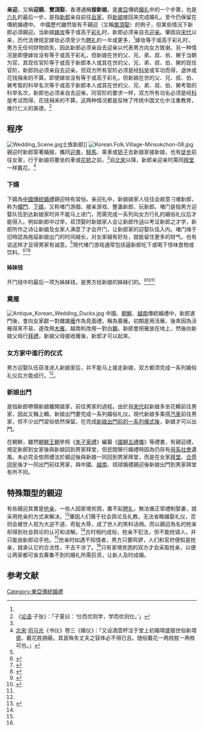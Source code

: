 {{multiple image
|align=right
|direction=vertical 
|image1=Chinese Wedding Procession 3.jpg
|width1=250
|caption1=中國傳統親迎行列中的新郎轎子
|image2=Chinese Wedding Procession 2.jpg
|width2=250
|caption2=中國傳統親迎行列中的新娘花轎
}}
'''亲迎'''，又稱'''迎親'''、'''雙頂娶'''，香港通稱'''接新娘'''，是[[東亞|東亞]]傳統[[婚礼|婚礼]]中的一个步骤，也是[[六礼|六礼]]的最后一步，是指[[新郎|新郎]]亲自前往[[妻家|岳家]]，将[[新娘|新娘]]接回来完成婚礼。至今仍保留在傳統婚禮中。
{{Wide image|QingMingShangHeTu Big2.jpg|1200px|《[[清明上河圖|清明上河圖]]》中的親迎隊伍}}
中國歷代雖然皆有不親迎（又稱[[單頂娶|單頂娶]]）的例子，但某些情況下新郎必須親迎。当新娘[[嫁妆|嫁妆]]等于或高于[[彩礼|彩礼]]时，新郎必须亲自去[[迎亲|迎亲]]。肇因自[[宋代|宋代]]以来，历代法律规定嫁妆必须至少为[[聘礼|聘礼]]的一半或更多，<ref name=JZ9/>嫁妆等于或高于彩礼时，男方无任何财物损失，因此新郎必须亲自去迎亲以代表男方向女方致谢。另一种情况是即便嫁妆没有等于或高于彩礼，但新娘在世的父、兄、弟、叔、伯、舅于当朝为官，其现任官阶等于或高于新郎本人或其在世的父、兄、弟、叔、伯、舅的现任官阶，新郎则必须亲自去迎亲。但双方所有官阶必须是经[[科举|科举]]或军功而得，退休或花钱捐来的不算。即使嫁妆没有等于或高于彩礼，但新娘在世的父、兄、叔、伯、舅考取的科举名次等于或高于新郎本人或其在世的父、兄、弟、叔、伯、舅考取的科举名次，新郎也必须亲自去迎亲。同官阶的要求一样，双方所有功名必须是经[[科举|科举]]考试而得，花钱捐来的不算。这两种情况都是反映了传统中国文化中注重教育，推行仁义的美德。<ref name=xeyzs>《[[论语|论语]]·子张》：「子夏曰：‘仕而优则学，学而优则仕。’」</ref>

==程序==
[[File:Wedding_Scene.jpg|thumb]]士族新郎]]
[[File:Korean.Folk.Village-Minsokchon-08.jpg|thumb]]
親迎时新郎穿著婚服，攜同[[迎書|迎書]]，[[騎馬|騎馬]]、乘車或[[轿子|轿子]]去新娘家接新娘，也有[[徒步|徒步]]前往女家，行于新娘将要坐的車或[[花轿|花轿]]之前。<ref name=minsubeijing/>自[[北宋|北宋]]以降，新郎亲迎亲时需同[[拜堂|拜堂]]一样戴花。<ref name=xinlangdaihonghua>[[北宋|北宋]]·[[司马光|司马光]]《书仪》卷三《婚仪》：「又设酒壶杯注于堂上初婚壻盛服世俗新壻盛。戴花胜拥蔽。其首殊失丈夫之容体必不得已且。随俗戴花一两枝胜一两枚可也。」</ref>
===下婿===
{{main|下婿}}
下婿為[[中國傳統婚禮|中國傳統婚禮]]親迎特有習俗。亲迎礼中，新娘娘家人往往会故意刁难新郎，称为[[攔門|攔門]]、[[下婿|下婿]]，又称堵门游戲、接亲游戏、整蛊新郎、玩新郎。堵门是指男方迎娶队伍到达新娘家时并不能马上进门，而需完成一系列向女方行礼的婚俗礼仪后才能得入。例如新郎中过举，双顶娶时新娘家人会让新郎作[[诗|诗]]以考证新郎之才学，新郎所作之诗让新娘及女家人满意了才会开门，让新郎家的迎娶队伍入内。堵门缘于旧時認為拖延新娘出门的时间越长，对女家越有好处，就能留住更多的财气。也有说这样才显得男家有诚意。<ref name=sszqdfjgdjhxsnzdm/>現代堵门游戏通常包括逼新郎吃下或喝下怪味食物或饮料。<ref name=dmyxhjqwt>{{cite web| url=http://news.xinhuanet.com/fashion/2016-02/24/c_128743648.htm| title=整蛊新郎 婚礼堵门游戏和接亲问题| access-date=2016年2月14日| archive-date=2017年9月15日| archive-url=https://web.archive.org/web/20170915020005/http://news.xinhuanet.com/fashion/2016-02/24/c_128743648.htm| dead-url=no}}</ref><ref name="Nutella">{{Citation|last=Lim|first=Kimberly|title=Wedding gatecrashers: Putting love to the test by eating Nutella from a diaper|date=2016-11-06|url=http://www.straitstimes.com/singapore/wedding-gatecrashers-putting-love-to-the-test-by-eating-nutella-from-a-diaper|newspaper=The New Paper|location=Singapore|publisher=Singapore Press Holdings|access-date=2017-09-14|archive-url=https://web.archive.org/web/20161113062221/http://www.straitstimes.com/singapore/wedding-gatecrashers-putting-love-to-the-test-by-eating-nutella-from-a-diaper|archive-date=2016-11-13|deadurl=yes|df=}}</ref><ref name="Hamon">{{Citation|title=Mate Selection Across Cultures|year=2003|last1=Xia|last2=Zhou|first1=Yan R|first2=Zhi G|page=245|chapter=The Transition of Courtship, Mate Selection, and Marriage in China|publisher=SAGE|editor1-last=Hamon|editor2-last=Ingoldsby|editor1-first=Raeann R|editor2-first=Bron B|isbn=9781452237695}}</ref>

====姊妹钱====
{{main|姊妹钱}}
开门钱中的最后一项为姊妹钱，是男方给新娘的姊妹们的。<ref name=zggdhsjj>{{cite web | url=http://www.gaoxingshi.com/news/2173.html | title=中国古代婚俗集锦 | access-date=2018年 | archive-url=https://web.archive.org/web/20180720022648/http://www.gaoxingshi.com/news/2173.html | archive-date=2018-07-20 | dead-url=yes }}</ref><ref name=yqjxn>{{cite web | url=https://wedding.esdlife.com/articles/good-days/04-2/ | title=迎親(接新娘) | access-date=2008年9月11日 | archive-date=2009年9月27日 | archive-url=https://web.archive.org/web/20090927182654/http://wedding.esdlife.com/articles/good-days/04-2 | dead-url=no }}</ref><ref name=gdcsdhs/>

===奠雁===
[[File:Antique_Korean_Wedding_Ducks.jpg|thumb]]
{{main|奠雁}}
中國、[[朝鮮|朝鮮]]、[[越南|越南]]傳統婚禮中，新郎進門後，會向女家獻一對雌雄[[雁|雁]]作為見面禮，稱為奠雁。初期是用活雁，後來因為活雁得來不易，遂改用[[木雁|木雁]]，越南則改用一對白[[鵝|鵝]]。新郎會把雁放在地上，然後向新娘父母行[[拜禮|拜禮]]，新娘父母接收雁後，新郎才可以起來。
===女方家中進行的仪式===
{{main|新娘出門前儀式}}
男方迎娶队伍获准进入新娘家后，并不能马上接走新娘，双方都须完成一系列婚俗礼仪后方能成行。<ref name=jhxsyjhlc/>。

===新娘出門===
{{main|新娘出門 (中式婚禮)}}
是指新郎帶領新娘離開娘家，前往男家的過程。由於自[[宋代|宋代]]起新娘多坐花轎前往男家，因此又稱上轎。新娘出門要完成一系列婚俗礼仪。現代新娘多乘搭[[汽車|汽車]]前往男家，但不少出門習俗依然保留。在完成[[新娘出門前儀式|新娘出門前的一系列儀式後]]，新娘才可以出門。

在朝鮮，雖然[[朝鮮王朝|朝鮮王朝]]參照《[[朱子家禮|朱子家禮]]》編纂《[[國朝五禮儀|國朝五禮儀]]》等禮書，有親迎禮，規定新郎到女家後與新娘回到男家拜堂，但民間舉行婚禮時因為仍存有[[母系社會|母系社會]]遺風，未必完全依照禮法於親迎後與新娘一同回到男家拜堂，而是在女家[[拜堂|拜堂]]、[[合巹|合巹]][[同牢|同牢]]後才一同出門前往男家，與中國、[[越南|越南]]、琉球婚禮親迎後新娘出門到男家拜堂有所不同。
==特殊類型的親迎==
有些親迎其實是[[抢亲|抢亲]]，一些人因家境贫困，置不起[[聘礼|聘礼]]，無法循正常禮制娶妻，就采用抢亲的方式来解决。<ref name=qiangqin>{{cite web | url=https://www.huliwenku.com/p/g3qu5pdo.html | title=中国·余姚 余姚民俗 | access-date=2014年9月23日 | archive-url=https://web.archive.org/web/20180410072225/https://www.huliwenku.com/p/g3qu5pdo.html | archive-date=2018年4月10日 | dead-url=yes }}</ref>肇因人们慑于社会舆论及礼教，无法省略婚娶礼仪，否则会被世人视为大逆不道、奇耻大辱，成了世人的笑料话柄。而以親迎為名的抢亲却得到社会舆论的认可和谅解。<ref name=qiangqin/>古时相约成俗，抢亲不犯法，但不能抢错人，并只能由新郎动手抢。<ref name=qiangqin/>抢亲时如遇不知情者，男方只要鸣锣，人们和官府便知是抢亲，就承认它的合法性，不去干涉了。<ref name=qiangqin/>只有家境贫困的双方才会采取抢亲，以便让两家都可省去筹集不到的婚礼所需巨资，让新人及时成婚。

==参考文献==
{{reflist|refs=
<ref name=gdcsdhs>{{cite web| url=http://www.codes51.com/kl/1407740.html | title=广东潮汕的婚俗| access-date=2016年5月30日 }}</ref>
<ref name=jhxsyjhlc>{{cite web| url=https://www.kute.com.tw/article/article.php?articleid=209 | title=結婚習俗與結婚流程 | access-date=2014年10月8日 }}</ref>
<ref name=JZ9>[[北宋|北宋]]·[[窦仪|窦仪]]《[[宋刑统|宋刑统]]》：「姑姊妹在室者，减男聘财之半。」</ref>
<ref name=minsubeijing>{{cite book |author=宋卫忠 |title=民俗北京 |url=https://books.google.com/books/about/%E6%B0%91%E4%BF%97%E5%8C%97%E4%BA%AC.html?id=DZZ4AAAAIAAJ |year=2005年 |language=zh-hans |location=[[北京市|北京市]] |publisher=旅游教育出版社 |page=219页 |isbn=7563712046 |access-date=2005年1月 |archive-date=2019-05-10 |archive-url=https://web.archive.org/web/20190510191234/https://books.google.com/books/about/%E6%B0%91%E4%BF%97%E5%8C%97%E4%BA%AC.html?id=DZZ4AAAAIAAJ |dead-url=no }}</ref>
<ref name=sszqdfjgdjhxsnzdm>{{cite web| url=http://k.sina.cn/article_5096942966_12fcd2d76034002n84.html?kfrome=mood&local=&subch=0&vt=4 | title=史上最全福建各地结婚习俗，你知道吗？ | access-date=2017年9月29日}}</ref>
}}

{{三書六禮}}
[[Category:東亞傳統婚禮|Category:東亞傳統婚禮]]